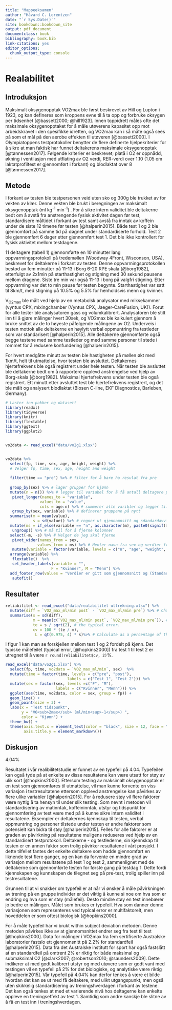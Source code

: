 ```yaml
---
title: "Mappeeksamen"
author: "Håvard C. Lorentzen"
date: "`r Sys.Date()`"
site: bookdown::bookdown_site
output: pdf_document
documentclass: book
bibliography: book.bib
link-citations: yes
editor_options: 
  chunk_output_type: console
---
```


# Realabilitet

## Introduksjon

Maksimalt oksygenopptak VO2max ble først beskrevet av Hill og Lupton i 1923, og kan defineres som kroppens evne til å ta opp og forbruke oksygen per tidsenhet [@bassett2000; @hill1923]. Innen toppidrett måles ofte det maksimale oksygenopptaket for å måle utøverens kapasitet opp mot arbeidskravet i den spesifikke idretten, og VO2max kan i så måte også sees på som et mål på den aerobe effekten til utøveren [@bassett2000]. I Olympiatoppens testprotokoller benytter de flere definerte hjelpekriterier for å sikre at man faktisk har funnet deltakerens maksimale oksygenopptak [@tønnessen2017]. Følgende kriterier er beskrevet; platå i O2 er oppnådd, økning i ventilasjon med utflating av O2 verdi, RER-verdi over 1.10 (1.05 om laktatprofiltest er gjennomført i forkant) og blodlaktat over 8 [@tønnessen2017].

## Metode

I forkant av testen ble testpersonen veid uten sko og 300g ble trukket av for vekten av klær. Denne vekten ble brukt i beregningen av maksimalt oksygenopptak (ml kg^-1^ min^-1^) . For å sikre intern validitet ble deltakerne bedt om å avstå fra anstrengende fysisk aktivitet dagen før test, standardisere måltidet i forkant av test samt avstå fra inntak av koffein under de siste 12 timene før testen [@halperin2015]. Både test 1 og 2 ble gjennomført på samme tid på døgnet under standardiserte forhold. Test 2 ble gjennomført 6 dager etter gjennomført test 1. Det ble ikke kontrollert for fysisk aktivitet mellom testdagene.

11 deltagere (tabell 1) gjennomførte en 10 minutter lang oppvarmingsprotokoll på tredemøllen (Woodway 4Front, Wisconson, USA), beskrevet for deltakerne i forkant av testen. Denne oppvarmingsprotokollen bestod av fem minutter på 11-13 i Borg 6-20 RPE skala [@borg1982], etterfulgt av 2x1min på starthastighet og stigning med 30 sekund pausene mellom dragene. Siste tre min var også 11-13 i borg på valgfri stigning. Etter oppvarming var det to min pause før testen begynte. Starthastighet var satt til 8km/t, med stigning på 10.5% og 5.5% for henholdsvis menn og kvinner.

V<sub>O2max</sub> ble målt ved hjelp av en metabolsk analysator med miksekammer (vyntus CPX, mixing­chamber (Vyntus CPX, Jaeger-CareFusion, UK)). Forut for alle tester ble analysatoren gass og volumkalibrert. Analysatoren ble stilt inn til å gjøre målinger hvert 30sek, og VO2max ble kalkulert gjennom å bruke snittet av de to høyeste påfølgende målingene av O2. Underveis i testen mottok alle deltakerne en høylytt verbal oppmuntring fra testleder som var standarisert [@halperin2015]. Alle deltakerne gjennomførte også begge testene med samme testleder og med samme personer til stede i rommet for å redusere konfundering [@halperin2015].

For hvert medgåtte minutt av testen ble hastigheten på møllen økt med 1km/t, helt til utmattelse, hvor testen ble avsluttet. Deltakernes hjertefrekvens ble også registrert under hele testen. Når testen ble avsluttet ble deltakerne bedt om å rapportere opplevd anstrengelse ved hjelp av Borg-skala [@borg1982]. Maksimal hjertefrekvens under testen ble også registrert. Ett minutt etter avsluttet test ble hjertefrekvens registrert, og det ble målt og analysert blodlaktat (Biosen C-line, EKF Diagnostics, Barleben, Germany).

```r
# Laster inn pakker og datasett
library(readxl)
library(tidyverse) 
library(knitr)
library(flextable)
library(ggtext)
library(ggplot2)


vo2data <- read_excel("data/vo2g1.xlsx")


vo2data %>%
  select(fp, time, sex, age, height, weight) %>% 
  # Velger fp, time, sex, age, height and weight
  
  filter(time == "pre") %>% # filter for å bare ha resulat fra pre
  
  group_by(sex) %>% # lager grupper for kjønn
  mutate(n = n()) %>% # legger til variabel for å få antall deltagere per kjønn
   pivot_longer(names_to = "variable", 
               values_to = "value", 
               cols = age:n) %>% # summerer alle varibler og legger til "varible" og "Value" som kolonne og variablene som rader
   group_by(sex, variable) %>% # definerer gruppene på nytt 
  summarise(m = mean(value), 
            s = sd(value)) %>% # regner ut gjennomnsitt og sdandardavvik og legger til som kolonne
  mutate(ms = if_else(variable == "n", as.character(m), paste0(signif(m, 3),  " (", signif(s, 3), ")"))) %>% # formaterer det på gunstig måte og bruker signif til å runde av desiamler.
   ungroup() %>% # må til for å fjerne kolonner
  select(-m, -s) %>% # Velger de jeg skal fjerne
   pivot_wider(names_from = sex, 
              values_from = ms) %>% # Henter navn fra sex og verdier fra values og danner en bredere tabell
   mutate(variable = factor(variable, levels = c("n", "age", "weight", "height"), labels = c("N", "Alder (år)", "Vekt (kg)", "Høyde (cm)"))) %>% # Endrer navn på variabler 
  arrange(variable) %>% 
   flextable()  %>%
   set_header_labels(variable = "",
                    F = "Kvinner", M = "Menn") %>%
  add_footer_row(values = "Verdier er gitt som gjennomsnitt og (Standardavvik)", colwidths = 3) %>%
   autofit()
```

## Resultater

```r


reliabilitet <- read_excel("data/realabilitet uttrekning.xlsx") %>%
  mutate(diff = `VO2_max_ml/min post` - `VO2_max_ml/min pre`) %>% # Change/difference score
  summarise(s = sd(diff),
            m = mean(c(`VO2_max_ml/min post`, `VO2_max_ml/min pre`)), # mean
            te = s / sqrt(2), # the typical error. 
            cv = 100 * (te / m),
             L = qt(0.975, 4) * s)%>% # Calculate as a percentage of the mean


```

I figur 1 kan man se forskjellen mellom test 1 og 2 fordelt på kjønn. Det typiske målefeilet (typical error, [@hopkins2000]) fra test 1 til test 2 er utregnet til å være `r round(reliabilitet$cv, 2)`%.

```r


read_excel("data/vo2g1.xlsx") %>%
  select(fp, time, vo2data = `VO2_max_ml/min`, sex)  %>%
  mutate(time = factor(time, levels = c("pre", "post"), 
                           labels = c("Test 1", "Test 2"))) %>%
  mutate(sex = factor(sex, levels =c("F", "M"),
                      labels = c("Kvinner", "Menn"))) %>%
  ggplot(aes(time, vo2data, color = sex, group = fp)) + 
  geom_line() +
  geom_point(size = 3) +
  labs(x = "Test tidspunkt",
       y = "VO<sub>2max</sub> (ml/min<sup>-1</sup>) ", 
       color = "Kjønn") +
  theme_bw() +
  theme(axis.text.x = element_text(color = "black", size = 12, face = "bold"), 
        axis.title.y = element_markdown())
```

## Diskusjon

<!-- Starta diskussion med de viktigaste resultaten, vilka var 4% TE -->

4.04%

Resultatet i vår realibilitetstudie er funnet av en typefeil på 4.04. Typefeilen kan også tyde på at enkelte av disse resultatene kan være utsatt for støy av ulik sort [@hopkins2000]. Ettersom testing av maksimalt oksygenopptak er en test som gjennomføres til utmattelse, vil man kunne forvente en viss variasjon i testresultatene ettersom opplevd anstrengelse kan påvirkes av flere ulike variabler [@halperin2015]. For å redusere støy vil flere faktorer være nyttig å ta hensyn til under slik testing. Som nevnt i metoden vil standardisering av matinntak, koffeininntak, utstyr og tidspunkt for gjennomføring av test være med på å kunne sikre intern validitet i resultatene. Eksempler er deltakernes kjennskap til testen, verbal oppmuntring og personer tilstede under testen er andre faktorer som potensielt kan bidra til støy [@halperin2015]. Felles for alle faktorer er at graden av påvirkning på resultatene muligens reduseres ved hjelp av en standardisert testprotokoll. Deltakerne - og testlederne, sin kjennskap til testen er en annen faktor som trolig påvirker resultatene i vårt prosjekt. I dette tilfellet fantes det enkelte deltakere som hadde gjennomført en liknende test flere ganger, og en kan da forvente en mindre grad av variasjon mellom resultatene på test 1 og test 2, sammenlignet med de deltakerne som gjennomførte testen for første gang på testdag 1. Dette fordi kjennskapen og kunnskapen de tilegnet seg på pre-test, trolig spiller inn på testresultatene.

Grunnen til at vi snakker om typefeil er at når vi ønsker å måle påvirkningen av trening på en gruppe individer er det viktig å kunne si noe om hva som er endring og hva som er støy (målefeil). Desto mindre støy en test innebærer jo bedre er målingen. Målet som brukes er typefeil. Hva som danner denne variasjonen som representeres ved typical error er multifaktorelt, men hoveddelen er som oftest biologisk [@hopkins2000].

For å måle typefeil har vi brukt within subject deviation metoden. Denne metoden påvirkes ikke av at gjennomsnittet endrer seg fra test til test [@hopkins2000]. Data for målinger i VO2max fra fem sertifiserte Australske laboratorier fastslo ett gjennomsnitt på 2.2% for standardfeil [@halperin2015]. Data fra det Australske institutt for sport har også fastslått at en standardfeil på omtrent 2% er riktig for både maksimal og submaksimal O2 [@clark2007; @robertson2010; @saunders2009]. Dette indikerer at med godt kalibrert utstyr og med utøvere som er godt vant med testingen vil en typefeil på 2% for det biologiske, og analytiske være riktig [@halperin2015]. Vår typefeil på 4.04% kan derfor tenkes å være et bilde hvordan det kan se ut med få deltakere, med ulikt utgangspunkt, men også uten skikkelig standardisering av treningshverdagen i forkant av testene. Det kan også tenkes at med et varierende nivå hos deltagerne kan enkelte oppleve en treningseffekt av test 1. Samtidig som andre kanskje ble slitne av å få en test inn i treningshverdagen.
